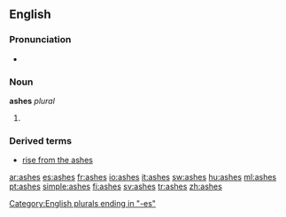 {{also|Ashes}}
==English==

===Pronunciation===
* {{audio|en-us-ashes.ogg|Audio (US)}}

===Noun===
'''ashes'''  ''plural''

# {{plural of|[[ash]]}}

===Derived terms===
* [[rise from the ashes]]

[[Category:English plurals ending in "-es"]]

[[ar:ashes]]
[[es:ashes]]
[[fr:ashes]]
[[io:ashes]]
[[it:ashes]]
[[sw:ashes]]
[[hu:ashes]]
[[ml:ashes]]
[[pt:ashes]]
[[simple:ashes]]
[[fi:ashes]]
[[sv:ashes]]
[[tr:ashes]]
[[zh:ashes]]
